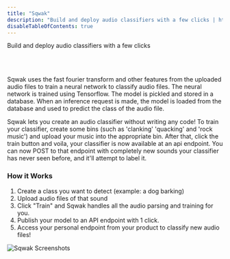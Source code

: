 ```yaml
---
title: "Sqwak"
description: "Build and deploy audio classifiers with a few clicks | https://github.com/dharness/sqwak-app"
disableTableOfContents: true
---
```



Build and deploy audio classifiers with a few clicks

<VimeoVideo vimeoId="850298237" />

<br />
<br />

Sqwak uses the fast fourier transform and other features from the uploaded audio files to train a neural network to classify audio files. The neural network is trained using Tensorflow. The model is pickled and stored in a database. When an inference request is made, the model is loaded from the database and used to predict the class of the audio file.

Sqwak lets you create an audio classifier without writing any code! To train
your classifier, create some bins (such as 'clanking' 'quacking' and 'rock
music') and upload your music into the appropriate bin. After that, click the
train button and voila, your classifier is now available at an api endpoint. You
can now POST to that endpoint with completely new sounds your classifier has
never seen before, and it'll attempt to label it.

### How it Works

1. Create a class you want to detect (example: a dog barking)
2. Upload audio files of that sound
3. Click "Train" and Sqwak handles all the audio parsing and training for you.
4. Publish your model to an API endpoint with 1 click.
5. Access your personal endpoint from your product to classify new audio files!

<img src="./software/sqwak-screenshots.png" alt="Sqwak Screenshots" />
<br />
<br />
<br />
<br />
